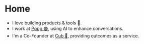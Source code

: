 # Home

- I love building products & tools 🚀.<br />
- I work at [Popp 🟣](https://joinpopp.com/), using AI to enhance conversations.<br />
- I'm a Co-Founder at [Cub 🧸](https://cubdigital.co.nz), providing outcomes as a service.
